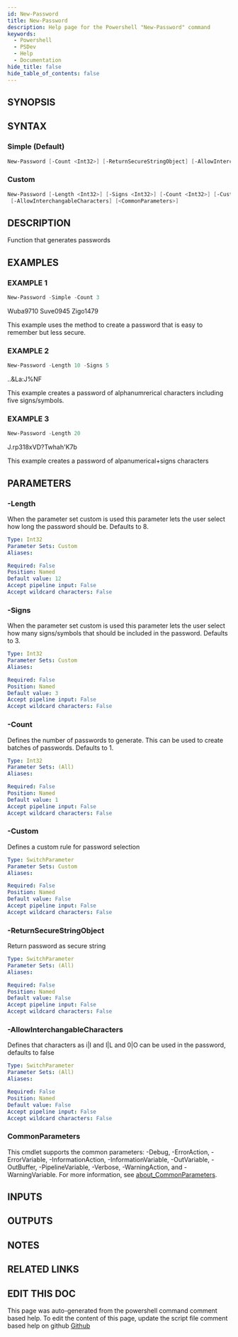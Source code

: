 ```yaml
---
id: New-Password
title: New-Password
description: Help page for the Powershell "New-Password" command
keywords:
  - Powershell
  - PSDev
  - Help
  - Documentation
hide_title: false
hide_table_of_contents: false
---
```


## SYNOPSIS

## SYNTAX

### Simple (Default)

```powershell
New-Password [-Count <Int32>] [-ReturnSecureStringObject] [-AllowInterchangableCharacters] [<CommonParameters>]
```

### Custom

```powershell
New-Password [-Length <Int32>] [-Signs <Int32>] [-Count <Int32>] [-Custom] [-ReturnSecureStringObject]
 [-AllowInterchangableCharacters] [<CommonParameters>]
```

## DESCRIPTION

Function that generates passwords

## EXAMPLES

### EXAMPLE 1

```powershell
New-Password -Simple -Count 3
```

Wuba9710
Suve0945
Zigo1479

This example uses the method to create a password that is easy to remember but less secure.

### EXAMPLE 2

```powershell
New-Password -Length 10 -Signs 5
```

..&La:J%NF

This example creates a password of alphanumrerical characters including five signs/symbols.

### EXAMPLE 3

```powershell
New-Password -Length 20
```

J.rp318xVD?Twhah'K7b

This example creates a password of alpanumerical+signs characters

## PARAMETERS

### -Length

When the parameter set custom is used this parameter lets the user select
how long the password should be.
Defaults to 8.

```yaml
Type: Int32
Parameter Sets: Custom
Aliases:

Required: False
Position: Named
Default value: 12
Accept pipeline input: False
Accept wildcard characters: False
```

### -Signs

When the parameter set custom is used this parameter lets the user select
how many signs/symbols that should be included in the password.
Defaults to 3.

```yaml
Type: Int32
Parameter Sets: Custom
Aliases:

Required: False
Position: Named
Default value: 3
Accept pipeline input: False
Accept wildcard characters: False
```

### -Count

Defines the number of passwords to generate.
This can be used to create batches of passwords.
Defaults to 1.

```yaml
Type: Int32
Parameter Sets: (All)
Aliases:

Required: False
Position: Named
Default value: 1
Accept pipeline input: False
Accept wildcard characters: False
```

### -Custom

Defines a custom rule for password selection

```yaml
Type: SwitchParameter
Parameter Sets: Custom
Aliases:

Required: False
Position: Named
Default value: False
Accept pipeline input: False
Accept wildcard characters: False
```

### -ReturnSecureStringObject

Return password as secure string

```yaml
Type: SwitchParameter
Parameter Sets: (All)
Aliases:

Required: False
Position: Named
Default value: False
Accept pipeline input: False
Accept wildcard characters: False
```

### -AllowInterchangableCharacters

Defines that characters as i|I and l|L and 0|O can be used in the password, defaults to false

```yaml
Type: SwitchParameter
Parameter Sets: (All)
Aliases:

Required: False
Position: Named
Default value: False
Accept pipeline input: False
Accept wildcard characters: False
```

### CommonParameters

This cmdlet supports the common parameters: -Debug, -ErrorAction, -ErrorVariable, -InformationAction, -InformationVariable, -OutVariable, -OutBuffer, -PipelineVariable, -Verbose, -WarningAction, and -WarningVariable. For more information, see [about_CommonParameters](http://go.microsoft.com/fwlink/?LinkID=113216).

## INPUTS

## OUTPUTS

## NOTES

## RELATED LINKS

## EDIT THIS DOC 

This page was auto-generated from the powershell command comment based help. To edit the content of this page, update the script file comment based help on github [Github](https://github.com/hanpq/PSDev)
